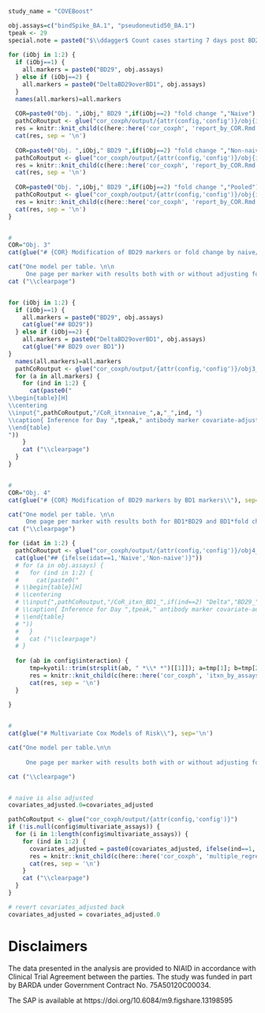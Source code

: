 ```r

study_name = "COVEBoost"

obj.assays=c("bindSpike_BA.1", "pseudoneutid50_BA.1")  
tpeak <- 29
special.note = paste0("$\\ddagger$ Count cases starting 7 days post BD29.")
  
for (iObj in 1:2) {
  if (iObj==1) {
    all.markers = paste0("BD29", obj.assays)
  } else if (iObj==2) {
    all.markers = paste0("DeltaBD29overBD1", obj.assays)
  }
  names(all.markers)=all.markers
  
  COR=paste0("Obj. ",iObj," BD29 ",if(iObj==2) "fold change ","Naive")
  pathCoRoutput <- glue("cor_coxph/output/{attr(config,'config')}/obj{iObj}_naive")
  res = knitr::knit_child(c(here::here('cor_coxph', 'report_by_COR.Rmd')), quiet = TRUE)
  cat(res, sep = '\n')
  
  COR=paste0("Obj. ",iObj," BD29 ",if(iObj==2) "fold change ","Non-naive")
  pathCoRoutput <- glue("cor_coxph/output/{attr(config,'config')}/obj{iObj}_nnaive")
  res = knitr::knit_child(c(here::here('cor_coxph', 'report_by_COR.Rmd')), quiet = TRUE)
  cat(res, sep = '\n')
  
  COR=paste0("Obj. ",iObj," BD29 ",if(iObj==2) "fold change ","Pooled")
  pathCoRoutput <- glue("cor_coxph/output/{attr(config,'config')}/obj{iObj}_pooled")
  res = knitr::knit_child(c(here::here('cor_coxph', 'report_by_COR.Rmd')), quiet = TRUE)
  cat(res, sep = '\n')
} 


#
COR="Obj. 3"
cat(glue("# {COR} Modification of BD29 markers or fold change by naive/non-naive\\"), sep='\n')

cat("One model per table. \n\n
     One page per marker with results both with or without adjusting for naive:HighRiskInd shown.\n")
cat ("\\clearpage")


for (iObj in 1:2) {
  if (iObj==1) {
    all.markers = paste0("BD29", obj.assays)
    cat(glue("## BD29"))
  } else if (iObj==2) {
    all.markers = paste0("DeltaBD29overBD1", obj.assays)
    cat(glue("## BD29 over BD1"))
}
  names(all.markers)=all.markers
  pathCoRoutput <- glue("cor_coxph/output/{attr(config,'config')}/obj3_{iObj}")
  for (a in all.markers) {
    for (ind in 1:2) {
      cat(paste0("
\\begin{table}[H] 
\\centering
\\input{",pathCoRoutput,"/CoR_itxnnaive_",a,"_",ind, "}  
\\caption{ Inference for Day ",tpeak," antibody marker covariate-adjusted correlates of risk by Day \\protect\\input{",pathCoRoutput,"/timepoints_cum_risk} in the vaccine arm. Hazard ratios per 10-fold increment in the marker are shown. ",special.note,"}
\\end{table}
"))
    }
    cat ("\\clearpage")
  }
}


#
COR="Obj. 4"
cat(glue("# {COR} Modification of BD29 markers by BD1 markers\\"), sep='\n')

cat("One model per table. \n\n
     One page per marker with results both for BD1*BD29 and BD1*fold chanage.\n")
cat ("\\clearpage")

for (idat in 1:2) {
  pathCoRoutput <- glue("cor_coxph/output/{attr(config,'config')}/obj4_{ifelse(idat==1,'naive','nnaive')}")
  cat(glue("## {ifelse(idat==1,'Naive','Non-naive')}"))
  # for (a in obj.assays) {
  #   for (ind in 1:2) {
  #     cat(paste0("
  # \\begin{table}[H] 
  # \\centering
  # \\input{",pathCoRoutput,"/CoR_itxn_BD1_",if(ind==2) "Delta","BD29_",a,"}  
  # \\caption{ Inference for Day ",tpeak," antibody marker covariate-adjusted correlates of risk by Day \\protect\\input{",pathCoRoutput,"/timepoints_cum_risk} in the vaccine arm. Hazard ratios per 10-fold increment in the marker are shown. ",special.note,"}
  # \\end{table}
  # "))
  #   }
  #   cat ("\\clearpage")
  # }
  
  for (ab in config$interaction) {
      tmp=kyotil::trim(strsplit(ab, " *\\* *")[[1]]); a=tmp[1]; b=tmp[2]  
      res = knitr::knit_child(c(here::here('cor_coxph', 'itxn_by_assays.Rmd')), quiet = TRUE)
      cat(res, sep = '\n')
  }
  
}


#
cat(glue("# Multivariate Cox Models of Risk\\"), sep='\n')

cat("One model per table.\n\n
         
     One page per marker with results both with or without adjusting for naive:HighRiskInd shown.\n")

cat ("\\clearpage")


# naive is also adjusted
covariates_adjusted.0=covariates_adjusted

pathCoRoutput <- glue("cor_coxph/output/{attr(config,'config')}")
if (!is.null(config$multivariate_assays)) {
  for (i in 1:length(config$multivariate_assays)) {
    for (ind in 1:2) {
      covariates_adjusted = paste0(covariates_adjusted, ifelse(ind==1, " + naive", " + naive*HighRiskInd"))
      res = knitr::knit_child(c(here::here('cor_coxph', 'multiple_regression.Rmd')), quiet = TRUE)
      cat(res, sep = '\n')
    }
    cat ("\\clearpage")
  }
}

# revert covariates_adjusted back 
covariates_adjusted = covariates_adjusted.0

```



# Disclaimers


The data presented in the analysis are provided to NIAID in accordance with Clinical Trial Agreement between the parties. The study was funded in part by BARDA under Government Contract No. 75A50120C00034.


\textbf{Statistical Analysis Plan}

The SAP is available at https://doi.org/10.6084/m9.figshare.13198595





